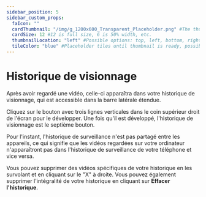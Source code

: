 ```yaml
---
sidebar_position: 5
sidebar_custom_props:
  faIcon: ""
  cardThumbnail: "/img/g_1200x600_Transparent_Placeholder.png" #The thumbnail on the category card.
  cardSize: 12 #12 is full size, 6 is 50% width, etc.
  thumbnailLocation: "left" #Possible options: top, left, bottom, right, none
  tileColor: "blue" #Placeholder tiles until thumbnail is ready, possible options: blue, cream, darkpurple, lightpurple, mauve, orange, pink, none
---
```


# Historique de visionnage

Après avoir regardé une vidéo, celle-ci apparaîtra dans votre historique de visionnage, qui est accessible dans la barre latérale étendue.

Cliquez sur le bouton avec trois lignes verticales dans le coin supérieur droit de l'écran pour le développer. Une fois qu'il est développé, l'historique de visionnage est le septième bouton.

Pour l'instant, l'historique de surveillance n'est pas partagé entre les appareils, ce qui signifie que les vidéos regardées sur votre ordinateur n'apparaîtront pas dans l'historique de surveillance de votre téléphone et vice versa.

Vous pouvez supprimer des vidéos spécifiques de votre historique en les survolant et en cliquant sur le "X" à droite. Vous pouvez également supprimer l'intégralité de votre historique en cliquant sur **Effacer l'historique**.
